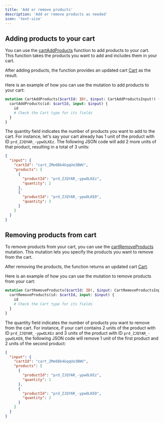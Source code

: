 ```yaml
---
title: 'Add or remove products'
description: 'Add or remove products as needed'
icon: 'text-size'
---
```


## Adding products to your cart

You can use the [cartAddProducts](https://studio.apollographql.com/graph/CometAPI/variant/main/schema/reference/objects/Mutation#cartAddProducts) function to add products to your cart. This function takes the products you want to add and includes them in your cart.

After adding products, the function provides an updated cart [Cart](https://studio.apollographql.com/graph/CometAPI/variant/main/schema/reference/objects/Cart) as the result.

Here is an example of how you can use the mutation to add products to your cart:

```graphql
mutation CartAddProducts($cartId: ID!, $input: CartAddProductsInput!) {
  cartAddProducts(id: $cartId, input: $input) {
    id
    # Check the Cart type for its fields
  }
}
```

The quantity field indicates the number of products you want to add to the cart. For instance, let's say your cart already has 1 unit of the product with ID `prd_ZJQYAR_-ypwOLKEz`. The following JSON code will add 2 more units of that product, resulting in a total of 3 units:

```json
{
  "input": {
    "cartId": "cart_ZMe6Bb4GqqUe3BWV",
    "products": [
      {
        "productId": "prd_ZJQYAR_-ypwOLKEz",
        "quantity": 2
      },
      {
        "productId": "prd_ZJQYAR_-ypwOLKE0",
        "quantity": 3
      }
    ]
  }
}
```

## Removing products from cart

To remove products from your cart, you can use the [cartRemoveProducts](https://studio.apollographql.com/graph/CometAPI/variant/main/schema/reference/objects/Mutation#cartRemoveProducts) mutation. This mutation lets you specify the products you want to remove from the cart.

After removing the products, the function returns an updated cart [Cart](https://studio.apollographql.com/graph/CometAPI/variant/main/schema/reference/objects/Cart).

Here is an example of how you can use the mutation to remove products from your cart:

```graphql
mutation CartRemoveProducts($cartId: ID!, $input: CartRemoveProductsInput!) {
  cartRemoveProducts(id: $cartId, input: $input) {
    id
    # Check the Cart type for its fields
  }
}
```

The quantity field indicates the number of products you want to remove from the cart. For instance, if your cart contains 2 units of the product with ID `prd_ZJQYAR_-ypwOLKEz` and 3 units of the product with ID `prd_ZJQYAR_-ypwOLKE0`, the following JSON code will remove 1 unit of the first product and 2 units of the second product:

```json
{
  "input": {
    "cartId": "cart_ZMe6Bb4GqqUe3BWV",
    "products": [
      {
        "productId": "prd_ZJQYAR_-ypwOLKEz",
        "quantity": 1
      },
      {
        "productId": "prd_ZJQYAR_-ypwOLKE0",
        "quantity": 2
      }
    ]
  }
}
```
